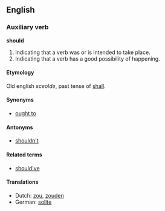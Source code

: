 ==English==
=== Auxiliary verb ===
'''should'''

#Indicating that a verb was or is intended to take place.
#Indicating that a verb has a good possibility of happening.

====Etymology====
Old english ''sceolde'', past tense of [[shall]].

====Synonyms====
*[[ought to]]

====Antonyms====
*[[shouldn't]]

====Related terms====
*[[should've]]

====Translations====
*Dutch: [[zou]], [[zouden]]
*German: [[sollte]]